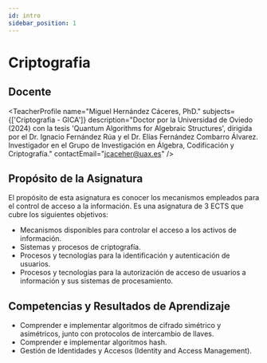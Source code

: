 ```yaml
---
id: intro
sidebar_position: 1
---
```


# Criptografia

## Docente

<TeacherProfile
  name="Miguel Hernández Cáceres, PhD."
  subjects={['Criptografia - GICA']}
  description="Doctor por la Universidad de Oviedo (2024) con la tesis 'Quantum Algorithms for Algebraic Structures', dirigida por el Dr. Ignacio Fernández Rúa y el Dr. Elías Fernández Combarro Álvarez. Investigador en el Grupo de Investigación en Álgebra, Codificación y Criptografía."
  contactEmail="jcaceher@uax.es"
/>

## Propósito de la Asignatura
El propósito de esta asignatura es conocer los mecanismos empleados para el control de acceso a la información.
Es una asignatura de 3 ECTS que cubre los siguientes objetivos:

* Mecanismos disponibles para controlar el acceso a los activos de información.
*	Sistemas y procesos de criptografía.
*	Procesos y tecnologías para la identificación y autenticación de usuarios.
*	Procesos y tecnologías para la autorización de acceso de usuarios a información y sus sistemas de procesamiento.


 ## Competencias y Resultados de Aprendizaje
* Comprender e implementar algoritmos de cifrado simétrico y asimétricos, junto con protocolos de intercambio de llaves.
* Comprender e implementar algoritmos hash.
* Gestión de Identidades y Accesos (Identity and Access Management).
